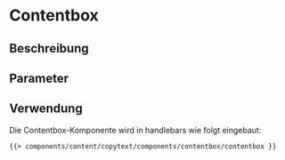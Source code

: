 
<Meta of={contentboxStories} />

# Contentbox

## Beschreibung


## Parameter


<ArgsTable story="default" />

## Verwendung

Die Contentbox-Komponente wird in handlebars wie folgt eingebaut:

```html
{{> components/content/copytext/components/contentbox/contentbox }}
```

<Canvas withToolbar>
    <Story of={contentboxStories.Default} />
</Canvas>
